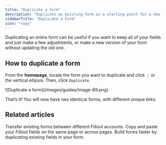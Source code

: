 ```yaml
---
title: "Duplicate a form"
description: "Duplicate an existing form as a starting point for a new form."
sidebarTitle: "Duplicate a Form"
icon: "copy"
---
```


Duplicating an entire form can be useful if you want to keep all of your fields and just make a few adjustments, or make a new version of your form without updating the old one.

## How to duplicate a form

From the **homepage**, locate the form you want to duplicate and click `⋮` or the vertical ellipsis. Then, click `Duplicate`.

<Frame style={{ width: '336px' , height: '231px' }}>
  ![Duplicate a form](/images/guides/image-69.png)
</Frame>

That’s it\! You will now have two identical forms, with different unique links.

## Related articles

<CardGroup cols={3}>
  <Card title="Import and export forms" icon="folder-open" iconType="regular" color="#FFC738" href="/importing-and-exporting-forms">
    Transfer existing forms between different Fillout accounts.
  </Card>
  <Card title="Copy and paste a question" icon="paste" iconType="regular" color="#FFC738" href="/copy-paste-fields">
    Copy and paste your Fillout fields on the same page or across pages.
  </Card>
  <Card title="Duplicate existing questions" icon="clone" iconType="regular" color="#FFC738" href="/duplicate-fields">
    Build forms faster by duplicating existing fields in your form.
  </Card>
</CardGroup>
